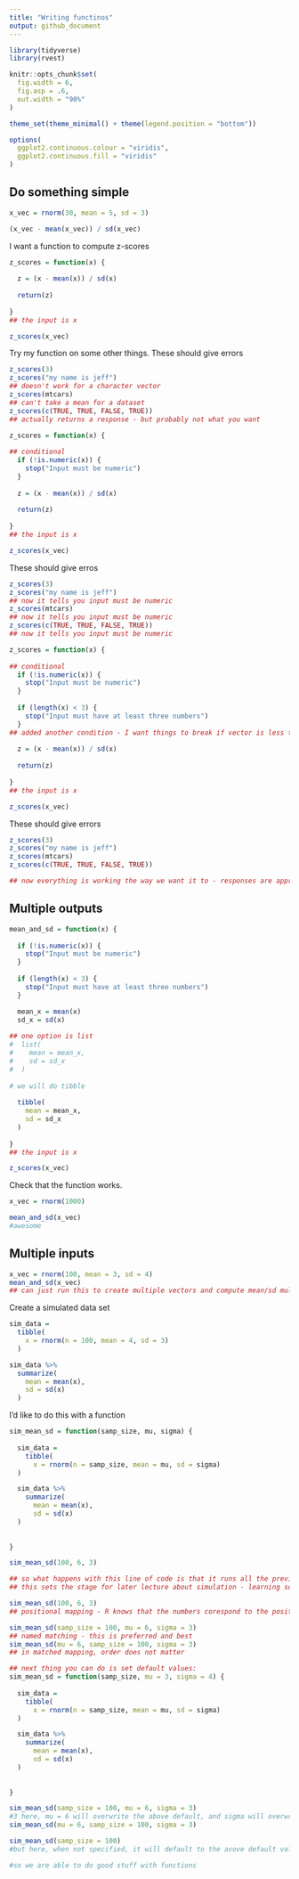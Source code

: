 ```yaml
---
title: "Writing functinos"
output: github_document
---
```


```r
library(tidyverse)
library(rvest)

knitr::opts_chunk$set(
  fig.width = 6,
  fig.asp = .6,
  out.width = "90%"
)

theme_set(theme_minimal() + theme(legend.position = "bottom"))

options(
  ggplot2.continuous.colour = "viridis",
  ggplot2.continuous.fill = "viridis"
)
```

## Do something simple

```r
x_vec = rnorm(30, mean = 5, sd = 3)

(x_vec - mean(x_vec)) / sd(x_vec)
```

I want a function to compute z-scores

```r
z_scores = function(x) {
  
  z = (x - mean(x)) / sd(x)
  
  return(z)
  
}
## the input is x

z_scores(x_vec)
```

Try my function on some other things.  These should give errors

```r
z_scores(3)
z_scores("my name is jeff")
## doesn't work for a character vector
z_scores(mtcars)
## can't take a mean for a dataset
z_scores(c(TRUE, TRUE, FALSE, TRUE))
## actually returns a response - but probably not what you want
```

```r
z_scores = function(x) {
  
## conditional
  if (!is.numeric(x)) {
    stop("Input must be numeric")
  }
  
  z = (x - mean(x)) / sd(x)
  
  return(z)
  
}
## the input is x

z_scores(x_vec)
```

These should give erros

```r
z_scores(3)
z_scores("my name is jeff")
## now it tells you input must be numeric
z_scores(mtcars)
## now it tells you input must be numeric
z_scores(c(TRUE, TRUE, FALSE, TRUE))
## now it tells you input must be numeric
```

```r
z_scores = function(x) {
  
## conditional
  if (!is.numeric(x)) {
    stop("Input must be numeric")
  }
  
  if (length(x) < 3) {
    stop("Input must have at least three numbers")
  }
## added another condition - I want things to break if vector is less than 3 numbers
  
  z = (x - mean(x)) / sd(x)
  
  return(z)
  
}
## the input is x

z_scores(x_vec)
```

These should give errors

```r
z_scores(3)
z_scores("my name is jeff")
z_scores(mtcars)
z_scores(c(TRUE, TRUE, FALSE, TRUE))

## now everything is working the way we want it to - responses are appropriate
```

## Multiple outputs

```r
mean_and_sd = function(x) {
  
  if (!is.numeric(x)) {
    stop("Input must be numeric")
  }
  
  if (length(x) < 3) {
    stop("Input must have at least three numbers")
  }

  mean_x = mean(x)
  sd_x = sd(x)
 
## one option is list   
#  list(
#    mean = mean_x,
#    sd = sd_x
#  )
  
# we will do tibble
  
  tibble(
    mean = mean_x,
    sd = sd_x
  )
  
}
## the input is x

z_scores(x_vec)
```

Check that the function works.

```r
x_vec = rnorm(1000)

mean_and_sd(x_vec)
#awesome
```

## Multiple inputs

```r
x_vec = rnorm(100, mean = 3, sd = 4)
mean_and_sd(x_vec)
## can just run this to create multiple vectors and compute mean/sd multiple times

```

Create a simulated data set

```r
sim_data =
  tibble(
    x = rnorm(n = 100, mean = 4, sd = 3)
  )

sim_data %>% 
  summarize(
    mean = mean(x),
    sd = sd(x)
  )
```
I'd like to do this with a function

```r
sim_mean_sd = function(samp_size, mu, sigma) {
  
  sim_data =
    tibble(
      x = rnorm(n = samp_size, mean = mu, sd = sigma)
  )

  sim_data %>% 
    summarize(
      mean = mean(x),
      sd = sd(x)
  ) 
  
  
}

sim_mean_sd(100, 6, 3)

## so what happens with this line of code is that it runs all the previous above code - creates new tibble each time with new/different numbers, means, and sd with specified sample size, mean, and sd.
## this sets the stage for later lecture about simulation - learning something about randomness, the "sampling variation"
```

```r
sim_mean_sd(100, 6, 3)
## positional mapping - R knows that the numbers corespond to the position 

sim_mean_sd(samp_size = 100, mu = 6, sigma = 3)
## named matching - this is preferred and best
sim_mean_sd(mu = 6, samp_size = 100, sigma = 3)
## in matched mapping, order does not matter

## next thing you can do is set default values:
sim_mean_sd = function(samp_size, mu = 3, sigma = 4) {
  
  sim_data =
    tibble(
      x = rnorm(n = samp_size, mean = mu, sd = sigma)
  )

  sim_data %>% 
    summarize(
      mean = mean(x),
      sd = sd(x)
  ) 
  
  
}

sim_mean_sd(samp_size = 100, mu = 6, sigma = 3)
#3 here, mu = 6 will overwrite the above default, and sigma will overwrite the above default
sim_mean_sd(mu = 6, samp_size = 100, sigma = 3)

sim_mean_sd(samp_size = 100)
#but here, when not specified, it will default to the avove default values specified

#so we are able to do good stuff with functions

```

